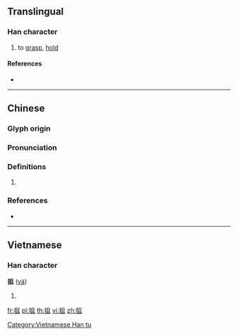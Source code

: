 {{character info/new}}
==Translingual==

===Han character===
{{Han char|rn=64|rad=手|as=05|sn=8|four=57010|canj=QBM|ids=⿰扌且}}

# {{lb|zh|Cantonese}} to [[grasp]], [[hold]]

====References====
* {{Han ref|kx=0423.050|dkj=11914|dj=0771.030|hdz=31851.060|uh=62AF|ud=25263|bh=CCBC|bd=52412}}

----

==Chinese==
{{zh-forms}}

===Glyph origin===
{{Han etym}}

===Pronunciation===
{{zh-pron
|m=zhā
|c=zaa1
|mc=y
|oc=y
|cat=
}}

===Definitions===
{{zh-hanzi}}

# {{rfdef|zh}}

===References===
* {{R:twedu|C04152}}

----

==Vietnamese==

===Han character===
'''抯''' ([[vả]])

# {{defn|lang=vi}}

[[Category:Vietnamese Han tu]]

[[fr:抯]]
[[pl:抯]]
[[th:抯]]
[[vi:抯]]
[[zh:抯]]